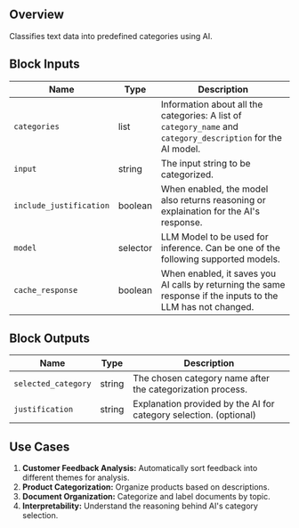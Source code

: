## Overview

Classifies text data into predefined categories using AI.

## Block Inputs

| Name                    | Type     | Description                                                                                                  |
| ----------------------- | -------- | ------------------------------------------------------------------------------------------------------------ |
| `categories`            | list     | Information about all the categories: A list of `category_name` and `category_description` for the AI model. |
| `input`                 | string   | The input string to be categorized.                                                                          |
| `include_justification` | boolean  | When enabled, the model also returns reasoning or explaination for the AI's response.                        |
| `model`                 | selector | LLM Model to be used for inference. Can be one of the following supported models.                            |
| `cache_response`        | boolean  | When enabled, it saves you AI calls by returning the same response if the inputs to the LLM has not changed. |

## Block Outputs

| Name                | Type   | Description                                                       |
| ------------------- | ------ | ----------------------------------------------------------------- |
| `selected_category` | string | The chosen category name after the categorization process.        |
| `justification`     | string | Explanation provided by the AI for category selection. (optional) |

## Use Cases

1. **Customer Feedback Analysis:** Automatically sort feedback into different themes for analysis.
2. **Product Categorization:** Organize products based on descriptions.
3. **Document Organization:** Categorize and label documents by topic.
4. **Interpretability:** Understand the reasoning behind AI's category selection.
